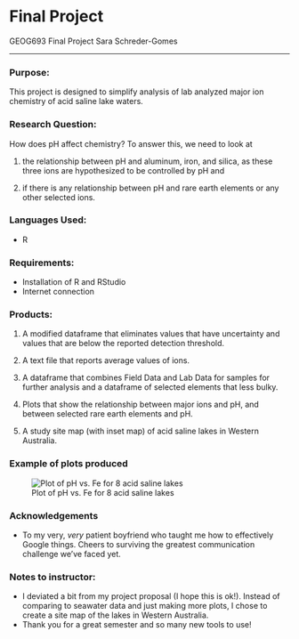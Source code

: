 # Final Project
GEOG693 Final Project
Sara Schreder-Gomes

-------------------------

### Purpose:
This project is designed to simplify analysis of lab analyzed major ion chemistry of acid saline lake waters. 

### Research Question:
How does pH affect chemistry? To answer this, we need to look at 

  1) the relationship between pH and aluminum, iron, and silica, as these three ions are hypothesized to be controlled by pH and 
  
  2) if there is any relationship between pH and rare earth elements or any other selected ions.  

### Languages Used:
 * R

### Requirements:
- Installation of R and RStudio
- Internet connection 

### Products:
1) A modified dataframe that eliminates values that have uncertainty and values that are below the reported detection threshold. 

2) A text file that reports average values of ions. 

3) A dataframe that combines Field Data and Lab Data for samples for further analysis and a dataframe of selected elements that less bulky.
  
4) Plots that show the relationship between major ions and pH, and between selected rare earth elements and pH. 

5) A study site map (with inset map) of acid saline lakes in Western Australia. 

### Example of plots produced
![Plot of pH vs. Fe for 8 acid saline lakes](/Users/saraschredergomes/Desktop/pHvsFe.jpg)

### Acknowledgements
* To my very, _very_ patient boyfriend who taught me how to effectively Google things. Cheers to surviving the greatest communication challenge we've faced yet.

### Notes to instructor:
- I deviated a bit from my project proposal (I hope this is ok!). Instead of comparing to seawater data and just making more plots, I chose to create a site map of the lakes in Western Australia. 
- Thank you for a great semester and so many new tools to use!


